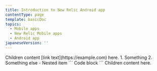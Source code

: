 ```yaml
---
title: Introduction to New Relic Android app
contentType: page
template: basicDoc
topics:
  - Mobile apps
  - New Relic Mobile apps
  - Android app
japaneseVersion: ''
---
```


<Collapser>
  <CollapserRow id="example" openByDefault={true} title="Row 1">
    Children content [link text](https://example.com) here. 
    1. Something 
    2. Something else
        - Nested item
        ```
        Code block
        ```
  </CollapserRow>
  <CollapserRow title="Row 2">
    Children content here.
  </CollapserRow>
</Collapser>
